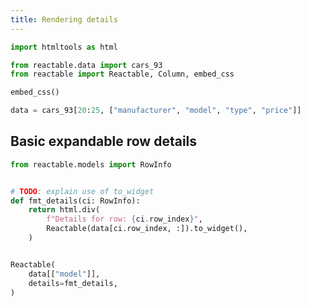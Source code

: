 ```yaml
---
title: Rendering details
---
```



```python
import htmltools as html

from reactable.data import cars_93
from reactable import Reactable, Column, embed_css

embed_css()

data = cars_93[20:25, ["manufacturer", "model", "type", "price"]]
```

## Basic expandable row details


```python
from reactable.models import RowInfo


# TODO: explain use of to_widget
def fmt_details(ci: RowInfo):
    return html.div(
        f"Details for row: {ci.row_index}",
        Reactable(data[ci.row_index, :]).to_widget(),
    )


Reactable(
    data[["model"]],
    details=fmt_details,
)
```